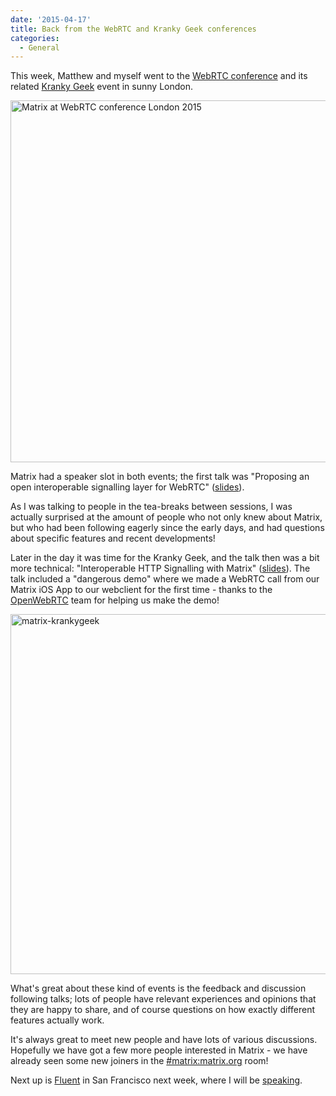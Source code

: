 ```yaml
---
date: '2015-04-17'
title: Back from the WebRTC and Kranky Geek conferences
categories:
  - General
---
```


This week, Matthew and myself went to the <a href="http://webrtc-conference.com/" title="WebRTC conference">WebRTC conference</a> and its related <a href="http://webrtc-conference.com/kranky-geek/" title="Kranky Geek">Kranky Geek</a> event in sunny London.  

<a href="https://twitter.com/ipcortex/status/588261705144262656" title="picture credit: twitter.com/ipcortex"><img src="http://matrix.org/blog/wp-content/uploads/2015/04/matrix1.jpg" alt="Matrix at WebRTC conference London 2015" width="1024" height="579" class="aligncenter size-full wp-image-799" /></a>

Matrix had a speaker slot in both events; the first talk was "Proposing an open interoperable signalling layer for WebRTC" (<a href="http://matrix.org/blog/wp-content/uploads/2015/04/2015-04-15-Matrix-WebRTC-London.pdf">slides</a>).

As I was talking to people in the tea-breaks between sessions, I was actually surprised at the amount of people who not only knew about Matrix, but who had been following eagerly since the early days, and had questions about specific features and recent developments!

Later in the day it was time for the Kranky Geek, and the talk then was a bit more technical: "Interoperable HTTP Signalling with Matrix" (<a href="http://matrix.org/blog/wp-content/uploads/2015/04/2015-04-15-Matrix-WebRTC-Kranky-Geek.pdf">slides</a>). The talk included a "dangerous demo" where we made a WebRTC call from our Matrix iOS App to our webclient for the first time - thanks to the <a href="https://twitter.com/OpenWebRTC/status/588784386440593408" title="OpenWebRTC">OpenWebRTC</a> team for helping us make the demo!

<a href="https://twitter.com/webrtcHacks/status/588341443363786752" title="picture credit: twitter.com/webrtcHacks"><img src="http://matrix.org/blog/wp-content/uploads/2015/04/matrix-krankygeek.jpg" alt="matrix-krankygeek" width="1024" height="576" class="aligncenter size-full wp-image-800" /></a>

What's great about these kind of events is the feedback and discussion following talks; lots of people have relevant experiences and opinions that they are happy to share, and of course questions on how exactly different features actually work. 

It's always great to meet new people and have lots of various discussions. Hopefully we have got a few more people interested in Matrix - we have already seen some new joiners in the <a href="https://matrix.org/beta/#/room/#matrix:matrix.org" title="#matrix:matrix.org">#matrix:matrix.org</a> room! 

Next up is <a href="http://fluentconf.com/javascript-html-2015/">Fluent</a> in San Francisco next week, where I will be <a href="http://fluentconf.com/javascript-html-2015/public/schedule/detail/42666" title="speaking">speaking</a>.